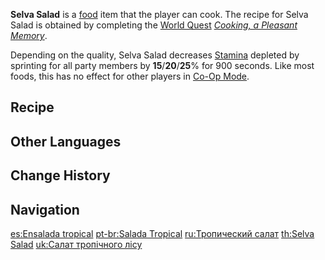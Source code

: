 {{Food Infobox
|id              = 108398
|description     = An Aranara-style salad that Paimon drained her brain juice dry to improve. It is, in fact, a rather traditional recipe in Sumeru.
|desc_suspicious = Ripe — "slightly fermented" to be more precise — [[Zaytun Peach]]es give off a bizarre smell. And this is to say nothing of the disproportionate use of mints and roses...
|desc_basic      = Fresh and crispy [[Zaytun Peach]] slices and mixed with gently squeezed [[Sumeru Rose]]s, which adds a touch of distinctive flavor. Mint is used instead of sugar to avoid getting a sickening sweetness. A refreshing dish that pleases both the eyes and the nose.
|desc_delicious  = Crispy and juicy [[Zaytun Peach]]es are served with fresh mints and blooming roses. This delicacy tastes refreshingly sweet and feels pleasantly cool on the tongue &mdash; this must be "the Taste of Happiness," as Aranara say.
|type            = Adventurer's Dishes
|effectType      = Stamina Reduction
|effect          = Decreases all party members' sprinting Stamina consumption by (var1)% for 900s.
|eff_att1        = Stamina
|eff_att2        = Sprinting Stamina
|eff_suspicious1 = 15
|eff_basic1      = 20
|eff_delicious1  = 25
|quality         = 2
|region          = Sumeru
|variant         = 
|recipe          = Complete [[Cooking, a Pleasant Memory]]
}}
'''Selva Salad''' is a [[food]] item that the player can cook. The recipe for Selva Salad is obtained by completing the [[World Quest]] ''[[Cooking, a Pleasant Memory]]''.

Depending on the quality, Selva Salad decreases [[Stamina]] depleted by sprinting for all party members by '''15'''/'''20'''/'''25'''% for 900 seconds. Like most foods, this has no effect for other players in [[Co-Op Mode]].

==Recipe==
{{Recipe
|type = Cooking
|Zaytun Peach = 2
|Mint = 2
|Sumeru Rose = 2
|sort = Zaytun Peach;Mint;Sumeru Rose
}}
<!--
==Trivia==
*
-->
==Other Languages==
{{Other Languages
|en      = Selva Salad
|zhs     = 雨林沙拉
|zhs_rm  = Yǔlín Shālā
|zht     = 雨林沙拉
|zht_rm  = Yǔlín Shālā
|zh_tl   = Rainforest Salad
|ja      = 雨林サラダ
|ja_rm   = Urin Sarada
|ja_tl   = Rainforest Salad
|ko      = 우림 샐러드
|ko_rm   = Urim Saelleodeu
|ko_tl   = Rainforest Salad
|es      = Ensalada tropical
|es_tl   = Tropical Salad
|fr      = Salade de selve
|fr_tl   = Selva Salad
|ru      = Тропический салат
|ru_tl   = Tropical Salad
|th      = Selva Salad
|vi      = Salad Nhiệt Đới
|vi_tl   = Tropical Salad
|de      = Selva-Salat
|de_tl   = Selva Salad
|id      = Selva Salad
|pt      = Salada Tropical
|pt_tl   = Tropical Salad
|tr      = Selva Salatası
|tr_tl   = 
|it      = Insalata della selva
|it_tl   = Forest Salad
}}

==Change History==
{{Change History|3.0}}

==Navigation==
{{Food Navbox}}

[[es:Ensalada tropical]]
[[pt-br:Salada Tropical]]
[[ru:Тропический салат]]
[[th:Selva Salad]]
[[uk:Салат тропічного лісу]]